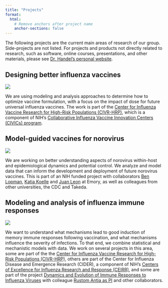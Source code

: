```yaml
---
title: "Projects"
format: 
  html: 
    # Remove anchors after project name
    anchor-sections: false 
---
```


The following projects are the current main areas of research of our group. Side-projects are not listed. For projects and products not directly related to research, such as software, online courses, presentations, and other materials, please see [Dr. Handel’s personal website](https://www.andreashandel.com/).

<!-- Start card group -->
::: {.card-group}

:::: {.card}
::::: {.card-title}
## Designing better influenza vaccines
:::::

![](images/projects/influenza-vaccines.png)

We are using modeling and analysis approaches to determine how to optimize vaccine formulation, with a focus on the impact of dose for future universal influenza vaccines. The work is part of the [Center for Influenza Vaccine Research for High-Risk Populations (CIVR-HRP)](https://www.niaidcivics.org/center-for-influenza-vaccine-research-for-high-risk-populations-civr-hrp/), which is a component of NIH’s [Collaborative Influenza Vaccine Innovation Centers (CIVICs) program](https://www.niaidcivics.org/).
::::

:::: {.card}
::::: {.card-title}
## Model-guided vaccines for norovirus
:::::

![](images/projects/norovirus-vaccines.png)

We are working on better understanding aspects of norovirus within-host and epidemiological dynamics and potential control. We analyze and model data that can inform the development and deployment of future norovirus vaccines. This is part of an NIH funded project with collaborators [Ben Lopman](https://www.blopman.net/), [Katia Koelle](https://scholarblogs.emory.edu/koellelab/) and [Juan Leon](https://www.sph.emory.edu/research/centers/leonlab/index.html) at Emory, as well as colleagues from other universities, the CDC and Takeda.
::::

:::: {.card}
::::: {.card-title}
## Modeling and analysis of influenza immune responses
:::::

![](images/projects/influenza-immunity.png)

We want to understand what mechanisms lead to good induction of memory immune responses following vaccination, and what mechanisms influence the severity of infections. To that end, we combine statistical and mechanistic models with data. We work on several projects in this area, some are part of the the [Center for Influenza Vaccine Research for High-Risk Populations (CIVR-HRP)](https://www.niaidcivics.org/center-for-influenza-vaccine-research-for-high-risk-populations-civr-hrp/), others are part of the Center for Influenza Disease and Emergence Research (CIDER), a component of NIH’s [Centers of Excellence for Influenza Research and Response (CEIRR)](https://www.ceirr-network.org/), and some are part of the project [Dynamics and Evolution of Immune Responses to Influenza Viruses](https://reporter.nih.gov/project-details/10204919) with colleague [Rustom Antia as PI](http://www.biology.emory.edu/Antia/) and other collaborators.
::::

<!-- End card group -->
:::